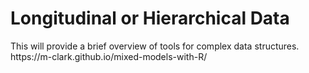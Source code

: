# Longitudinal or Hierarchical Data {#long}

This will provide a brief overview of tools for complex data structures.
https://m-clark.github.io/mixed-models-with-R/
